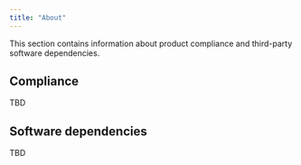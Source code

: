 ```yaml
---
title: "About"
---
```


This section contains information about product compliance and third-party software dependencies.

## Compliance

TBD

## Software dependencies

TBD